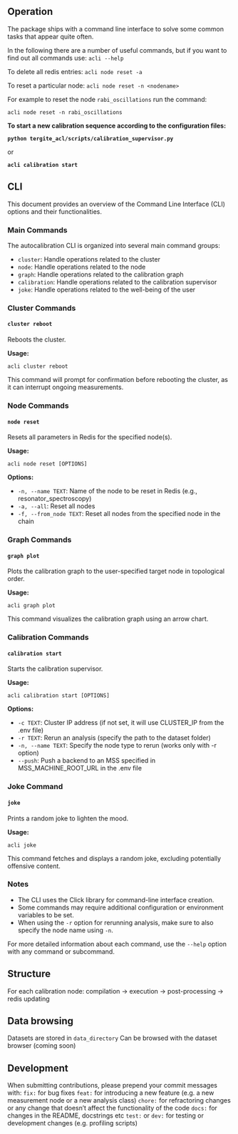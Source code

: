 ## Operation

The package ships with a command line interface to solve some common tasks that appear quite often.

In the following there are a number of useful commands, but if you want to find out all commands use:
```acli --help```

To delete all redis entries:
```acli node reset -a```

To reset a particular node:
```acli node reset -n <nodename>```

For example to reset the node `rabi_oscillations` run the command:

```acli node reset -n rabi_oscillations```

**To start a new calibration sequence according to the configuration files:**

**```python tergite_acl/scripts/calibration_supervisor.py```**

or

**```acli calibration start```**

## CLI ##

This document provides an overview of the Command Line Interface (CLI) options and their functionalities.

### Main Commands ###

The autocalibration CLI is organized into several main command groups:

- `cluster`: Handle operations related to the cluster
- `node`: Handle operations related to the node
- `graph`: Handle operations related to the calibration graph
- `calibration`: Handle operations related to the calibration supervisor
- `joke`: Handle operations related to the well-being of the user

### Cluster Commands ###

#### `cluster reboot` ####

Reboots the cluster.

**Usage:**
```
acli cluster reboot
```

This command will prompt for confirmation before rebooting the cluster, as it can interrupt ongoing measurements.

### Node Commands ###

#### `node reset` ####

Resets all parameters in Redis for the specified node(s).

**Usage:**
```
acli node reset [OPTIONS]
```

**Options:**

- `-n, --name TEXT`: Name of the node to be reset in Redis (e.g., resonator_spectroscopy)
- `-a, --all`: Reset all nodes
- `-f, --from_node TEXT`: Reset all nodes from the specified node in the chain

### Graph Commands ###

#### `graph plot` ####

Plots the calibration graph to the user-specified target node in topological order.

**Usage:**
```
acli graph plot
```

This command visualizes the calibration graph using an arrow chart.

### Calibration Commands ###

#### `calibration start` ####

Starts the calibration supervisor.

**Usage:**
```
acli calibration start [OPTIONS]
```

**Options:**

- `-c TEXT`: Cluster IP address (if not set, it will use CLUSTER_IP from the .env file)
- `-r TEXT`: Rerun an analysis (specify the path to the dataset folder)
- `-n, --name TEXT`: Specify the node type to rerun (works only with -r option)
- `--push`: Push a backend to an MSS specified in MSS_MACHINE_ROOT_URL in the .env file

### Joke Command ###

#### `joke` ####

Prints a random joke to lighten the mood.

**Usage:**
```
acli joke
```

This command fetches and displays a random joke, excluding potentially offensive content.

### Notes ###

- The CLI uses the Click library for command-line interface creation.
- Some commands may require additional configuration or environment variables to be set.
- When using the `-r` option for rerunning analysis, make sure to also specify the node name using `-n`.

For more detailed information about each command, use the `--help` option with any command or subcommand.


## Structure ##
For each calibration node:
compilation -> execution -> post-processing -> redis updating

## Data browsing ##
Datasets are stored in `data_directory`
Can be browsed with the dataset browser (coming soon)

## Development ##
When submitting  contributions, please prepend your commit messages with:
`fix:` for bug fixes
`feat:` for introducing a new feature (e.g. a new measurement node or a new analysis class)
`chore:` for refractoring changes or any change that doesn't affect the functionality of the code
`docs:` for changes in the README, docstrings etc
`test:` or `dev:` for testing or development changes (e.g. profiling scripts)
